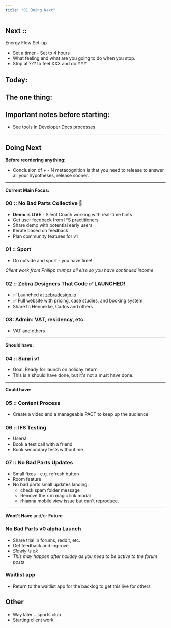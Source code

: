 ```yaml
---
title: "01 Doing Next"
---
```


## Next :: 

Energy Flow Set-up 
- Set a timer - Set to 4 hours 
- What feeling and what are you going to do when you stop. 
- Stop at ??? to feel XXX and do YYY 
  
Today: 
- 

The one thing: 
- 

## Important notes before starting:

- See tools in Developer Docs processes 

---

## Doing Next 

**Before reordering anything:** 
- Conclusion of + - N metacognition is that you need to release to answer all your hypotheses, release sooner. 

---  

**Current Main Focus:**

### 00 :: No Bad Parts Collective 🧠
- **Demo is LIVE** - Silent Coach working with real-time hints
- Get user feedback from IFS practitioners
- Share demo with potential early users
- Iterate based on feedback
- Plan community features for v1

### 01 :: Sport 
- Go outside and sport - you have time! 

*Client work from Philipp trumps all else so you have continued income*

### 02 :: Zebra Designers That Code ✅ LAUNCHED!
- ✅ Launched at [zebradesign.io](https://zebradesign.io/)
- ✅ Full website with pricing, case studies, and booking system
- Share to Hennekke, Carlos and others 

### 03: Admin: VAT, residency, etc. 
- VAT and others 

---

**Should have:** 

### 04 :: Sunni v1 
- Goal: Ready for launch on holiday return  
- This is a should have done, but it's not a must have done. 


---

**Could have:**
### 05 :: Content Process 
- Create a video and a manageable PACT to keep up the audience 

### 06 :: IFS Testing
- Users! 
- Book a test call with a friend 
- Book secondary tests without me 

### 07 :: No Bad Parts Updates
- Small fixes - e.g. refresh button 
- Room feature 
- No bad parts small updates landing:  
	- check spam folder message  
	- Remove the x in magic link modal  
	- rhianna mobile view issue but can't reproduce.

---

**Wont't Have** and/or **Future**

### No Bad Parts v0 alpha Launch 
- Share trial in forums, reddit, etc. 
- Get feedback and improve 
- *Slowly is ok*
- *This may happen after holiday as you need to be active to the forum posts*
### Waitlist app 
- Return to the waitlist app for the backlog to get this live for others 
## Other 
- Way later... sports club 
- Starting client work 

